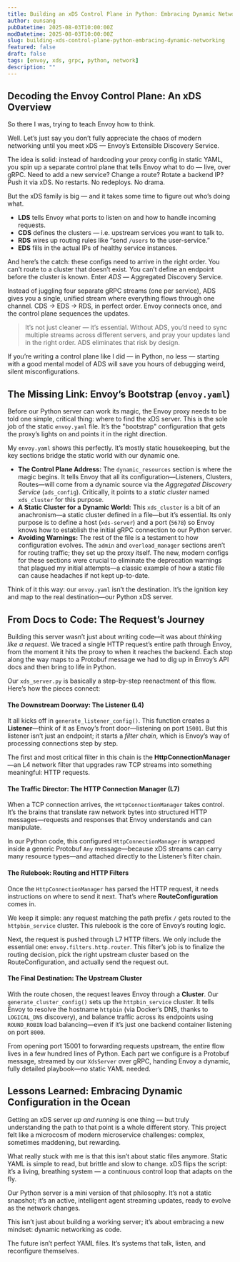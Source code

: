 ```yaml
---
title: Building an xDS Control Plane in Python: Embracing Dynamic Networking
author: eunsang
pubDatetime: 2025-08-03T10:00:00Z
modDatetime: 2025-08-03T10:00:00Z
slug: building-xds-control-plane-python-embracing-dynamic-networking
featured: false
draft: false
tags: [envoy, xds, grpc, python, network]
description: ""
---
```


## Decoding the Envoy Control Plane: An xDS Overview

So there I was, trying to teach Envoy how to think.

Well. Let’s just say you don’t fully appreciate the chaos of modern networking until you meet xDS — Envoy’s Extensible Discovery Service.

The idea is solid: instead of hardcoding your proxy config in static YAML, you spin up a separate control plane that tells Envoy what to do — live, over gRPC. Need to add a new service? Change a route? Rotate a backend IP? Push it via xDS. No restarts. No redeploys. No drama.

But the xDS family is big — and it takes some time to figure out who’s doing what.

* **LDS** tells Envoy what ports to listen on and how to handle incoming requests.
* **CDS** defines the clusters — i.e. upstream services you want to talk to.
* **RDS** wires up routing rules like “send `/users` to the user-service.”
* **EDS** fills in the actual IPs of healthy service instances.

And here’s the catch: these configs need to arrive in the right order. You can’t route to a cluster that doesn’t exist. You can’t define an endpoint before the cluster is known. Enter *ADS* — Aggregated Discovery Service.

Instead of juggling four separate gRPC streams (one per service), ADS gives you a single, unified stream where everything flows through one channel. CDS → EDS → RDS, in perfect order. Envoy connects once, and the control plane sequences the updates.

> It’s not just cleaner — it’s essential. Without ADS, you’d need to sync multiple streams across different servers, and pray your updates land in the right order. ADS eliminates that risk by design.

If you’re writing a control plane like I did — in Python, no less — starting with a good mental model of ADS will save you hours of debugging weird, silent misconfigurations.

## The Missing Link: Envoy’s Bootstrap (`envoy.yaml`)

Before our Python server can work its magic, the Envoy proxy needs to be told one simple, critical thing: where to find the xDS server. This is the sole job of the static `envoy.yaml` file. It’s the "bootstrap" configuration that gets the proxy’s lights on and points it in the right direction.

My `envoy.yaml` shows this perfectly. It’s mostly static housekeeping, but the key sections bridge the static world with our dynamic one.

* **The Control Plane Address:** The `dynamic_resources` section is where the magic begins. It tells Envoy that all its configuration—Listeners, Clusters, Routes—will come from a dynamic source via the *Aggregated Discovery Service* (`ads_config`). Critically, it points to a *static cluster* named `xds_cluster` for this purpose.
* **A Static Cluster for a Dynamic World:** This `xds_cluster` is a bit of an anachronism—a static cluster defined in a file—but it’s essential. Its only purpose is to define a host (`xds-server`) and a port (`5678`) so Envoy knows how to establish the initial gRPC connection to our Python server.
* **Avoiding Warnings:** The rest of the file is a testament to how configuration evolves. The `admin` and `overload_manager` sections aren’t for routing traffic; they set up the proxy itself. The new, modern configs for these sections were crucial to eliminate the deprecation warnings that plagued my initial attempts—a classic example of how a static file can cause headaches if not kept up-to-date.

Think of it this way: our `envoy.yaml` isn’t the destination. It’s the ignition key and map to the real destination—our Python xDS server.

## From Docs to Code: The Request’s Journey

Building this server wasn’t just about writing code—it was about *thinking like a request*. We traced a single HTTP request’s entire path through Envoy, from the moment it hits the proxy to when it reaches the backend. Each stop along the way maps to a Protobuf message we had to dig up in Envoy’s API docs and then bring to life in Python.

Our `xds_server.py` is basically a step-by-step reenactment of this flow. Here’s how the pieces connect:

#### The Downstream Doorway: The Listener (L4)

It all kicks off in `generate_listener_config()`. This function creates a **Listener**—think of it as Envoy’s front door—listening on port `15001`. But this listener isn’t just an endpoint; it starts a *filter chain*, which is Envoy’s way of processing connections step by step.

The first and most critical filter in this chain is the **HttpConnectionManager**—an L4 network filter that upgrades raw TCP streams into something meaningful: HTTP requests.

#### The Traffic Director: The HTTP Connection Manager (L7)

When a TCP connection arrives, the `HttpConnectionManager` takes control. It’s the brains that translate raw network bytes into structured HTTP messages—requests and responses that Envoy understands and can manipulate.

In our Python code, this configured `HttpConnectionManager` is wrapped inside a generic Protobuf `Any` message—because xDS streams can carry many resource types—and attached directly to the Listener’s filter chain.

#### The Rulebook: Routing and HTTP Filters

Once the `HttpConnectionManager` has parsed the HTTP request, it needs instructions on where to send it next. That’s where **RouteConfiguration** comes in.

We keep it simple: any request matching the path prefix `/` gets routed to the `httpbin_service` cluster. This rulebook is the core of Envoy’s routing logic.

Next, the request is pushed through L7 HTTP filters. We only include the essential one: `envoy.filters.http.router`. This filter’s job is to finalize the routing decision, pick the right upstream cluster based on the RouteConfiguration, and actually send the request out.

#### The Final Destination: The Upstream Cluster

With the route chosen, the request leaves Envoy through a **Cluster**. Our `generate_cluster_config()` sets up the `httpbin_service` cluster. It tells Envoy to resolve the hostname `httpbin` (via Docker’s DNS, thanks to `LOGICAL_DNS` discovery), and balance traffic across its endpoints using `ROUND_ROBIN` load balancing—even if it’s just one backend container listening on port `8000`.

From opening port 15001 to forwarding requests upstream, the entire flow lives in a few hundred lines of Python. Each part we configure is a Protobuf message, streamed by our `XdsServer` over gRPC, handing Envoy a dynamic, fully detailed playbook—no static YAML needed.

## Lessons Learned: Embracing Dynamic Configuration in the Ocean

Getting an xDS server *up and running* is one thing — but truly understanding the path to that point is a whole different story. This project felt like a microcosm of modern microservice challenges: complex, sometimes maddening, but rewarding.

What really stuck with me is that this isn’t about static files anymore. Static YAML is simple to read, but brittle and slow to change. xDS flips the script: it’s a living, breathing system — a continuous control loop that adapts on the fly.

Our Python server is a mini version of that philosophy. It’s not a static snapshot; it’s an active, intelligent agent streaming updates, ready to evolve as the network changes.

This isn’t just about building a working server; it’s about embracing a new mindset: dynamic networking as code.

The future isn’t perfect YAML files. It’s systems that talk, listen, and reconfigure themselves.
